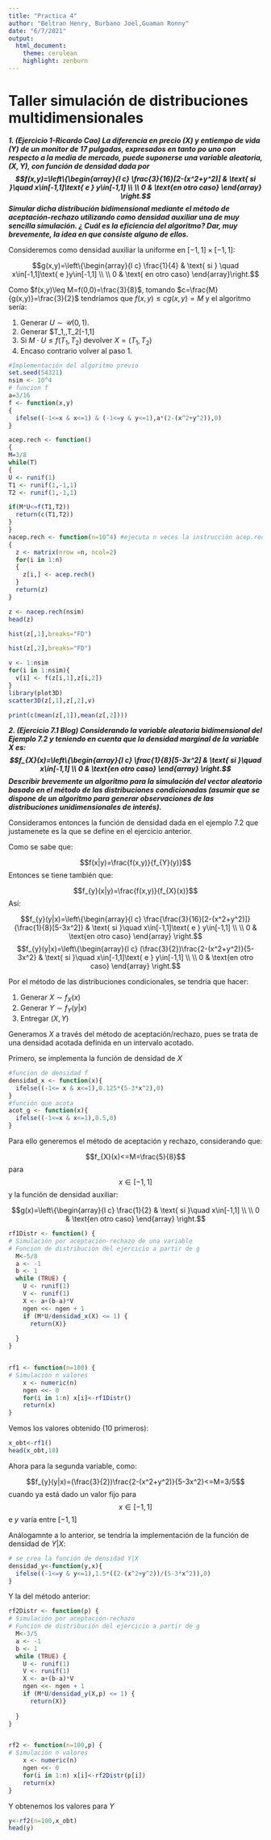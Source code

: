 ```yaml
---
title: "Practica 4"
author: "Beltran Henry, Burbano Joel,Guaman Ronny"
date: "6/7/2021"
output: 
  html_document: 
    theme: cerulean
    highlight: zenburn
---
```


# Taller simulación de distribuciones multidimensionales

***1. (Ejercicio 1-Ricardo Cao) La diferencia en precio $(X)$ y entiempo de vida $(Y)$ de un monitor de 17 pulgadas, expresados en tanto po uno con respecto a la media de mercado, puede suponerse una variable aleatoria, $(X,Y)$, con función de densidad dada por $$f(x,y)=\left\{\begin{array}{l c} \frac{3}{16}[2-(x^2+y^2)] & \text{ si }\quad x\in[-1,1]\text{ e } y\in[-1,1] \\ \\ 0 & \text{en otro caso} \end{array} \right.$$ Simular dicha distribución bidimensional mediante el método de aceptación-rechazo utilizando como densidad auxiliar una de muy sencilla simulación. ¿ Cuál es la eficiencia del algoritmo? Dar, muy brevemente, la idea en que consiste alguno de ellos.***

Consideremos como densidad auxiliar la uniforme en $[-1,1]\times[-1,1]:$

$$g(x,y)=\left\{\begin{array}{l c} \frac{1}{4} & \text{ si } \quad x\in[-1,1]\text{ e }y\in[-1,1] \\ \\ 0 & \text{ en otro caso} \end{array}\right.$$

Como $f(x,y)\leq M=f(0,0)=\frac{3}{8}$, tomando $c=\frac{M}{g(x,y)}=\frac{3}{2}$ tendríamos que $f(x,y)\leq cg(x,y)=M$ y el algoritmo sería:

1. Generar $U \sim \mathcal{U}(0,1)$.
2. Generar $T_1,\,T_2\sim \mathcal{U}[-1,1]
3. Si $M\cdot U\leq f(T_1,T_2)$ devolver $X=(T_1,T_2)$
4. Encaso contrario volver al paso 1.

```r
#Implementación del algoritmo previo
set.seed(54321)
nsim <- 10^4
# funcion f
a=3/16
f <- function(x,y)
{
  ifelse((-1<=x & x<=1) & (-1<=y & y<=1),a*(2-(x^2+y^2)),0)
}

acep.rech <- function()
{
M=3/8
while(T)
{
U <- runif(1)
T1 <- runif(1,-1,1)
T2 <- runif(1,-1,1)

if(M*U<=f(T1,T2)) 
  return(c(T1,T2))
}
}
nacep.rech <- function(n=10^4) #ejecuta n veces la instrucción acep.rech()
{
  z <- matrix(nrow =n, ncol=2)
  for(i in 1:n)
  {
    z[i,] <- acep.rech()
  }
  return(z)
}

```


```r
z <- nacep.rech(nsim)
head(z)
```

```r
hist(z[,1],breaks="FD")
```

```r
hist(z[,2],breaks="FD")
```
```r
v <- 1:nsim
for(i in 1:nsim){
  v[i] <- f(z[i,1],z[i,2])
}
library(plot3D)
scatter3D(z[,1],z[,2],v)
```

```r
print(c(mean(z[,1]),mean(z[,2])))
```

***2. (Ejercicio 7.1 Blog) Considerando la variable aleatoria bidimensional del Ejemplo 7.2 y teniendo en cuenta que la densidad marginal de la variable $X$ es: $$f_{X}(x)=\left\{\begin{array}{l c} \frac{1}{8}[5-3x^2] & \text{ si }\quad x\in[-1,1] \\ 0 & \text{en otro caso} \end{array} \right.$$ Describir brevemente un algoritmo para la simulación del vector aleatorio basado en el método de las distribuciones condicionadas (asumir que se dispone de un algoritmo para generar observaciones de las distribuciones unidimensionales de interés).***

Consideramos entonces la función de densidad dada en el ejemplo 7.2 que justamenete es la que se define en el ejercicio anterior.

Como se sabe que:

$$f(x|y)=\frac{f(x,y)}{f_{Y}(y)}$$
Entonces se tiene también que:

$$f_{y}(x|y)=\frac{f(x,y)}{f_{X}(x)}$$
Así:

$$f_{y}(y|x)=\left\{\begin{array}{l c} \frac{\frac{3}{16}[2-(x^2+y^2)]}{\frac{1}{8}[5-3x^2]} & \text{ si }\quad x\in[-1,1]\text{ e } y\in[-1,1] \\ \\ 0 & \text{en otro caso} \end{array} \right.$$
$$f_{y}(y|x)=\left\{\begin{array}{l c} (\frac{3}{2})\frac{2-(x^2+y^2)}{5-3x^2} & \text{ si }\quad x\in[-1,1]\text{ e } y\in[-1,1] \\ \\ 0 & \text{en otro caso} \end{array} \right.$$

Por el método de las distribuciones condicionales, se tendría que hacer:

1. Generar $X \sim f_{X}(x)$
2. Generar $Y \sim f_{Y}(y|x)$
3. Entregar $(X,Y)$

Generamos $X$ a través del método de aceptación/rechazo, pues se trata de una densidad acotada definida en un intervalo acotado.

Primero, se implementa la función de densidad de $X$

```r
#funcion de densidad f
densidad_x <- function(x){ 
  ifelse((-1<= x & x<=1),0.125*(5-3*x^2),0)
}
#función que acota
acot_g <- function(x){
  ifelse((-1<=x & x<=1),0.5,0)
}

```

Para ello generemos el método de aceptación y rechazo, considerando que:

$$f_{X}(x)<=M=\frac{5}{8}$$ para $$x \in [-1,1]$$ y la función de densidad auxiliar:

$$g(x)=\left\{\begin{array}{l c} \frac{1}{2} & \text{ si }\quad x\in[-1,1] \\ \\ 0 & \text{en otro caso} \end{array} \right.$$

```r

rf1Distr <- function() {
# Simulación por aceptación-rechazo de una variable
# Funcion de distribución del ejercicio a partir de g
  M<-5/8
  a <- -1
  b <- 1
  while (TRUE) {
    U <- runif(1)
    V <- runif(1)
    X <- a+(b-a)*V
    ngen <<- ngen + 1 
    if (M*U/densidad_x(X) <= 1) {
      return(X)}
    
  }
}


rf1 <- function(n=100) {
# Simulación n valores 
    x <- numeric(n)
    ngen <<- 0 
    for(i in 1:n) x[i]<-rf1Distr()
    return(x)
}

```

Vemos los valores obtenido (10 primeros):

```r
x_obt<-rf1()
head(x_obt,10)
```
Ahora para la segunda variable, como:

$$f_{y}(y|x)=(\frac{3}{2})\frac{2-(x^2+y^2)}{5-3x^2}<=M=3/5$$ cuando ya está dado un valor fijo para $$x \in [-1,1]$$ e $y$ varía entre $[-1,1]$

Análogamnte a lo anterior, se tendría la implementación de la función de densidad de $Y|X$:

```r
# se crea la función de densidad Y|X
densidad_y<-function(y,x){
  ifelse((-1<=y & y<=1),1.5*((2-(x^2+y^2))/(5-3*x^2)),0)
}
```

Y la del método anterior:

```r

rf2Distr <- function(p) {
# Simulación por aceptación-rechazo
# Funcion de distribución del ejercicio a partir de g
  M<-3/5
  a <- -1
  b <- 1
  while (TRUE) {
    U <- runif(1)
    V <- runif(1)
    X <- a+(b-a)*V
    ngen <<- ngen + 1
    if (M*U/densidad_y(X,p) <= 1) {
      return(X)}
    
  }
}


rf2 <- function(n=100,p) {
# Simulación n valores 
    x <- numeric(n)
    ngen <<- 0 
    for(i in 1:n) x[i]<-rf2Distr(p[i])
    return(x)
}

```

Y obtenemos los valores para $Y$

```r
y<-rf2(n=100,x_obt)
head(y)
```